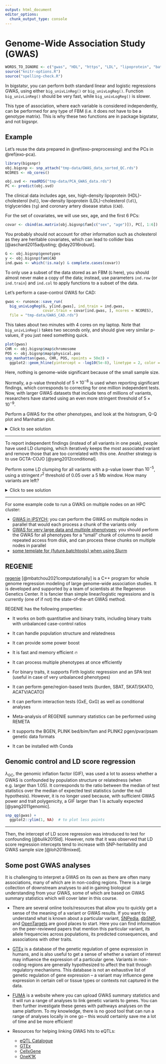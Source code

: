 ```yaml
---
output: html_document
editor_options: 
  chunk_output_type: console
---
```


# Genome-Wide Association Study (GWAS)

```r
WORDS_TO_IGNORE <- c("gwas", "HDL", "https", "LDL", "lipoprotein", "batchtools", "Slurm", "ACATO", "ACATV", "Conda", "GxE", "GxG", "Regeneron", "regenie", "REGENIE", "REMETA", "SBAT", "SKAT", "SKATO", "COJO", "GCTA", "GC", "HPC", "iteratively", "Catalogue", "CellxGene", "dbSNP", "eQTL", "FUMA", "GTEx", "OneK", "OpenTargets", "SNPedia")
source("knitr-options.R")
source("spelling-check.R")
```

In bigstatsr, you can perform both standard linear and logistic regressions GWAS, using either `big_univLinReg()` or `big_univLogReg()`.
Function `big_univLinReg()` should be very fast, while `big_univLogReg()` is slower.

:::: {.infobox .info}
This type of association, where each variable is considered independently, can be performed for any type of FBM (i.e. it does not have to be a genotype matrix). This is why these two functions are in package bigstatsr, and not bigsnpr.
::::


## Example {#exo-gwas}

Let's reuse the data prepared in \@ref(exo-preprocessing) and the PCs in \@ref(exo-pca).

```r
library(bigsnpr)
obj.bigsnp <- snp_attach("tmp-data/GWAS_data_sorted_QC.rds")
NCORES <- nb_cores()
```


```r
obj.svd <- readRDS("tmp-data/PCA_GWAS_data.rds")
PC <- predict(obj.svd)
```

The clinical data includes age, sex, high-density lipoprotein (HDL)-cholesterol (`hdl`), low-density lipoprotein (LDL)-cholesterol (`ldl`), triglycerides (`tg`) and coronary artery disease status (`CAD`).

For the set of covariates, we will use sex, age, and the first 6 PCs:

```r
covar <- cbind(as.matrix(obj.bigsnp$fam[c("sex", "age")]), PC[, 1:6])
```

:::: {.infobox .caution}
You probably should not account for other information such as cholesterol as they are heritable covariates, which can lead to collider bias [@aschard2015adjusting; @day2016robust].
::::

```r
G <- obj.bigsnp$genotypes
y <- obj.bigsnp$fam$CAD
ind.gwas <- which(!is.na(y) & complete.cases(covar))
```

:::: {.infobox .caution}
To only use a subset of the data stored as an FBM (`G` here), you should almost never make a copy of the data; instead, use parameters `ind.row` (or `ind.train`) and `ind.col` to apply functions to a subset of the data.
::::

Let's perform a case-control GWAS for CAD:

```r
gwas <- runonce::save_run(
  big_univLogReg(G, y[ind.gwas], ind.train = ind.gwas,
                 covar.train = covar[ind.gwas, ], ncores = NCORES),
  file = "tmp-data/GWAS_CAD.rds")
```

:::: {.infobox .info}
This takes about two minutes with 4 cores on my laptop. Note that `big_univLinReg()` takes two seconds only, and should give very similar p-values, if you just need something quick.
::::

```r
plot(gwas)
CHR <- obj.bigsnp$map$chromosome
POS <- obj.bigsnp$map$physical.pos
snp_manhattan(gwas, CHR, POS, npoints = 50e3) +
  ggplot2::geom_hline(yintercept = -log10(5e-8), linetype = 2, color = "red")
```
Here, nothing is genome-wide significant because of the small sample size.

:::: {.infobox .info}
Normally, a p-value threshold of $5 \times 10^{-8}$ is used when reporting significant findings, which corresponds to correcting for one million independent tests. Now, with larger GWAS datasets that include tens of millions of variants, researchers have started using an even more stringent threshold of $5 \times 10^{-9}$.
:::: 

:::: {.infobox .exo}
Perform a GWAS for the other phenotypes, and look at the histogram, Q-Q plot and Manhattan plot.
::::

<details>
<summary>Click to see solution</summary>

```r
y2 <- obj.bigsnp$fam$hdl
ind.gwas2 <- which(!is.na(y2) & complete.cases(covar))
gwas2 <- big_univLinReg(G, y2[ind.gwas2], ind.train = ind.gwas2,
                        covar.train = covar[ind.gwas2, ], ncores = NCORES)
snp_manhattan(gwas2, CHR, POS, npoints = 50e3) +
  ggplot2::geom_hline(yintercept = -log10(5e-8), linetype = 2, color = "red")
```
</details>

***

To report independent findings (instead of all variants in one peak), people have used LD clumping, which iteratively keeps the most associated variant and remove those that are too correlated with this one. Another strategy is to use GCTA-COJO [@yang2012conditional].

:::: {.infobox .exo}
Perform some LD clumping for all variants with a p-value lower than $10^{-5}$, using a stringent $r^2$ threshold of 0.05 over a 5 Mb window. How many variants are left?
::::

<details>
<summary>Click to see solution</summary>

```r
lpval <- -predict(gwas)  # -log10(pval)
ind_keep <- snp_clumping(G, CHR, S = lpval, thr.r2 = 0.05,
                         size = 5e6, infos.pos = POS, 
                         exclude = which(lpval < -log10(1e-5)),
                         ncores = NCORES)
obj.bigsnp$map[ind_keep, ]

snp_manhattan(gwas, CHR, POS, npoints = 50e3, ind.highlight = ind_keep) +
  ggplot2::geom_hline(yintercept = -log10(5e-8), linetype = 2, color = "red") +
  ggplot2::geom_hline(yintercept = -log10(1e-5), linetype = 2, color = "blue")
```

</details>

***

For some example code to run a GWAS on multiple nodes on an HPC cluster:

- [GWAS in iPSYCH](https://github.com/privefl/bigsnpr-extdoc/blob/main/example-code/3-GWAS.R); you can perform the GWAS on multiple nodes in parallel that would each process a chunk of the variants only
- [GWAS for very large data and multiple phenotypes](https://github.com/privefl/UKBB-PGS/blob/main/code/run-GWAS-large.R); you should perform the GWAS for all phenotypes for a "small" chunk of columns to avoid repeated access from disk, and can process these chunks on multiple nodes in parallel
- [some template for {future.batchtools} when using Slurm](https://github.com/privefl/bigsnpr-extdoc/blob/main/example-code/batchtools.slurm.tmpl)


## REGENIE 

[regenie](https://rgcgithub.github.io/regenie/) [@mbatchou2021computationally] is a C++ program for whole genome regression modeling of large genome-wide association studies.
It is developed and supported by a team of scientists at the Regeneron Genetics Center.
It is fancier than simple linear/logistic regressions and is currently (one of if not) the state-of-the-art GWAS method.

REGENIE has the following properties:

- It works on both quantitative and binary traits, including binary traits with unbalanced case-control ratios

- It can handle population structure and relatedness

- It can provide some power boost
    
- It is fast and memory efficient 🔥

- It can process multiple phenotypes at once efficiently

- For binary traits, it supports Firth logistic regression and an SPA test (useful in case of very unbalanced phenotypes)

- It can perform gene/region-based tests (burden, SBAT, SKAT/SKATO, ACATV/ACATO)

- It can perform interaction tests (GxE, GxG) as well as conditional analyses

- Meta-analysis of REGENIE summary statistics can be performed using REMETA
    
- It supports the BGEN, PLINK bed/bim/fam and PLINK2 pgen/pvar/psam genetic data formats

- It can be installed with Conda


## Genomic control and LD score regression

$\lambda_\text{GC}$, the genomic inflation factor (GIF), was used a lot to assess whether a GWAS is confounded by population structure or relatedness (when e.g. larger than 1.05).
It corresponds to the ratio between the median of test statistics over the median of expected test statistics (under the null hypothesis).
However, it is no longer used because, with sufficient GWAS power and trait polygenicity, a GIF larger than 1 is actually expected [@yang2011genomic].

```r
snp_qq(gwas) + 
  ggplot2::ylim(1, NA)  # to plot less points
```

***

Then, the intercept of LD score regression was introduced to test for confounding [@bulik2015ld]. 
However, note that it was observed that LD score regression intercepts tend to increase with SNP-heritability and GWAS sample size [@loh2018mixed].


## Some post GWAS analyses

It is challenging to interpret a GWAS on its own as there are often many associations, many of which are in non-coding regions. There is a large collection of downstream analyses to aid in gaining biological understanding from your GWAS, some of which are based on GWAS summary statistics which will cover later in this course.

- There are several online tools/resources that allow you to quickly get a sense of the meaning of a variant or GWAS results. If you want to understand what is known about a particular variant, [SNPedia](https://www.snpedia.com/index.php/SNPedia), [dbSNP](https://www.ncbi.nlm.nih.gov/snp/), and [OpenTargets](https://platform.opentargets.org/) are good places to start. Here you can find information on the peer-reviewed papers that mention this particular variant, its allele frequencies across populations, its predicted consequences, and associations with other traits.

- [GTEx](https://www.gtexportal.org/home/) is a database of the genetic regulation of gene expression in humans, and is also useful to get a sense of whether a variant of interest may influence the expression of a particular gene. Variants in non-coding regions are generally hypothesized to affect the trait through regulatory mechanisms. This database is not an exhaustive list of genetic regulation of gene expression – a variant may influence gene expression in certain cell or tissue types or contexts not captured in the data.

- [FUMA](https://fuma.ctglab.nl/) is a website where you can upload GWAS summary statistics and it will run a range of analyses to link genetic variants to genes. You can then further investigate these genes with pathways analyses on the same platform. To my knowledge, there is no good tool that can run a range of analyses locally in one go – this would certainly save me a lot of time and be more efficient!

- Resources for helping linking GWAS hits to eQTLs:
  - [eQTL Catalogue](https://www.ebi.ac.uk/eqtl/)
  - [GTEx](https://www.gtexportal.org/home/)
  - [CellxGene](https://cellxgene.cziscience.com/)
  - [OneK1K](https://onek1k.org/)
